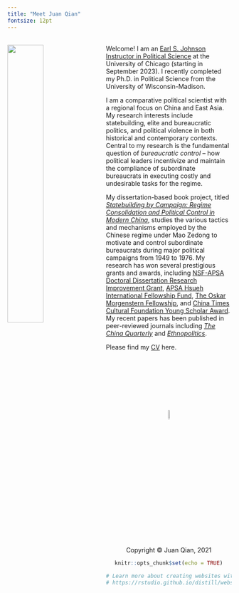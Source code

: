 ```yaml
---
title: "Meet Juan Qian"
fontsize: 12pt
---
```

<br>
<img src="juan2.jpg" style="width:40%; margin-right: 20px" align="left">
Welcome! I am an [Earl S. Johnson Instructor in Political Science](https://mapss.uchicago.edu/directories/full/faculty-directory) at the University of Chicago (starting in September 2023). I recently completed my Ph.D. in Political Science from the University of Wisconsin-Madison.

I am a comparative political scientist with a regional focus on China and East Asia. My research interests include statebuilding, elite and bureaucratic politics, and political violence in both historical and contemporary contexts. Central to my research is the fundamental question of *bureaucratic control* – how political leaders incentivize and maintain the compliance of subordinate bureaucrats in executing costly and undesirable tasks for the regime.

My dissertation-based book project, titled *[Statebuilding by Campaign: Regime Consolidation and Political Control in Modern China](dissertation.html)*, studies the various tactics and mechanisms employed by the Chinese regime under Mao Zedong to motivate and control subordinate bureaucrats during major political campaigns from 1949 to 1976. My research has won several prestigious grants and awards, including [NSF-APSA Doctoral Dissertation Research Improvement Grant](https://politicalsciencenow.com/meet-jingyuan-qian-2021-apsa-doctoral-dissertation-research-improvement-grantee/), [APSA Hsueh International Fellowship Fund](https://connect.apsanet.org/centennialcenter/research-grants/), [The Oskar Morgenstern Fellowship](https://www.mercatus.org/students/oskar-morgenstern-fellowship-alumni), and [China Times Cultural Foundation Young Scholar Award](https://www.chinatimes.com/realtimenews/20211002000028-260405?chdtv). My recent papers has been published in peer-reviewed journals including *[The China Quarterly](https://doi.org/10.1017/S0305741023000644)* and *[Ethnopolitics](https://doi.org/10.1080/17449057.2021.2001954)*.

Please find my [CV](cv.pdf) here. 

<br>
<br>
<br>
<br>
<br>
<br>
<br>
<center> <img src="juan_logo.png" style="width:7.5%">
<br>
<center> Copyright © Juan Qian, 2021

```r
knitr::opts_chunk$set(echo = TRUE)

# Learn more about creating websites with Distill at:
# https://rstudio.github.io/distill/website.html

```

